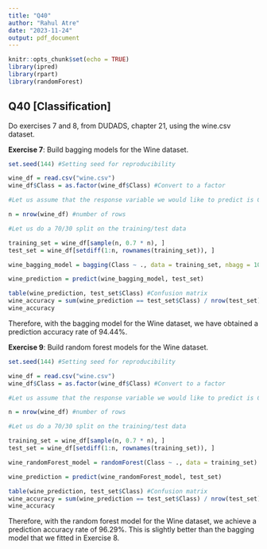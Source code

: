 ```yaml
---
title: "Q40"
author: "Rahul Atre"
date: "2023-11-24"
output: pdf_document
---
```


```r
knitr::opts_chunk$set(echo = TRUE)
library(ipred)
library(rpart)
library(randomForest)
```

## Q40 [Classification]

Do exercises 7 and 8, from DUDADS, chapter 21, using the wine.csv dataset.


**Exercise 7**: Build bagging models for the Wine dataset.

```R
set.seed(144) #Setting seed for reproducibility 

wine_df = read.csv("wine.csv")
wine_df$Class = as.factor(wine_df$Class) #Convert to a factor

#Let us assume that the response variable we would like to predict is Class

n = nrow(wine_df) #number of rows

#Let us do a 70/30 split on the training/test data

training_set = wine_df[sample(n, 0.7 * n), ]
test_set = wine_df[setdiff(1:n, rownames(training_set)), ]

wine_bagging_model = bagging(Class ~ ., data = training_set, nbagg = 10, coob = TRUE, control = rpart.control(minsplit = 2, cp = 0))

wine_prediction = predict(wine_bagging_model, test_set)

table(wine_prediction, test_set$Class) #Confusion matrix
wine_accuracy = sum(wine_prediction == test_set$Class) / nrow(test_set)
wine_accuracy
```
Therefore, with the bagging model for the Wine dataset, we have obtained a prediction accuracy rate of 94.44%.


**Exercise 9**: Build random forest models for the Wine dataset.


```R
set.seed(144) #Setting seed for reproducibility 

wine_df = read.csv("wine.csv")
wine_df$Class = as.factor(wine_df$Class) #Convert to a factor

#Let us assume that the response variable we would like to predict is Class

n = nrow(wine_df) #number of rows

#Let us do a 70/30 split on the training/test data

training_set = wine_df[sample(n, 0.7 * n), ]
test_set = wine_df[setdiff(1:n, rownames(training_set)), ]

wine_randomForest_model = randomForest(Class ~ ., data = training_set)

wine_prediction = predict(wine_randomForest_model, test_set)

table(wine_prediction, test_set$Class) #Confusion matrix
wine_accuracy = sum(wine_prediction == test_set$Class) / nrow(test_set)
wine_accuracy
```

Therefore, with the random forest model for the Wine dataset, we achieve a prediction accuracy rate of 96.29%. This is slightly better than the bagging model that we fitted in Exercise 8.
